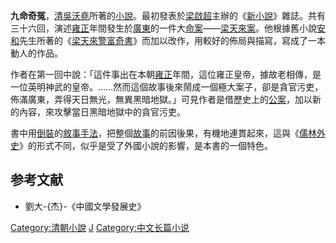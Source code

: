 '''九命奇冤'''，[[清朝|清]][[吳沃堯|吳沃堯]]所著的[[小說|小說]]。最初發表於[[梁啟超|梁啟超]]主辦的《[[新小說_(雜誌)|新小說]]》雜誌。共有三十六回，演述[[雍正|雍正]]年間發生於[[廣東|廣東]]的一件大[[命案|命案]]——[[梁天來案|梁天來案]]。他根據舊小說[[安和|安和]]先生所著的《[[梁天來警富奇書|梁天來警富奇書]]》而加以改作，用較好的佈局與描寫，寫成了一本動人的作品。

作者在第一回中說：「這件事出在本朝[[雍正|雍正]]年間，這位雍正皇帝，據故老相傳，是一位英明神武的皇帝。......然而這個故事後來鬧成一個極大案子，卻是貪官污吏，佈滿廣東，弄得天日無光，無異黑暗地獄。」可見作者是借歷史上的[[公案|公案]]，加以新的內容，來攻擊當日黑暗地獄中的貪官污吏。

書中用[[倒裝|倒裝]]的[[敘事手法|敘事手法]]，把整個[[故事|故事]]的前因後果，有機地連貫起來，這與《[[儒林外史|儒林外史]]》的形式不同，似乎是受了外國小說的影響，是本書的一個特色。

==参考文献==
*劉大-{杰}-《中國文學發展史》
{{wikisource|九命奇冤}}
{{Chinese literature-stub}}
[[Category:清朝小說|Category:清朝小說]]
[[Category:雍正時期背景小說|J]]
[[Category:中文长篇小说|Category:中文长篇小说]]